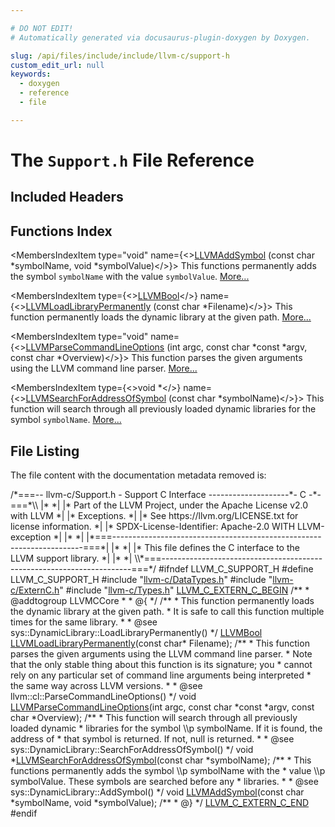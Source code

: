 ```yaml
---

# DO NOT EDIT!
# Automatically generated via docusaurus-plugin-doxygen by Doxygen.

slug: /api/files/include/include/llvm-c/support-h
custom_edit_url: null
keywords:
  - doxygen
  - reference
  - file

---
```





# The `Support.h` File Reference

<DoxygenPage pluginConfig={pluginConfig}>



## Included Headers

<IncludesList>
<IncludesListItem
  filePath="llvm-c/DataTypes.h"
  permalink="/docs/api/files/include/include/llvm-c/datatypes-h"
  isLocal="true" />
<IncludesListItem
  filePath="llvm-c/ExternC.h"
  permalink="/docs/api/files/include/include/llvm-c/externc-h"
  isLocal="true" />
<IncludesListItem
  filePath="llvm-c/Types.h"
  permalink="/docs/api/files/include/include/llvm-c/types-h"
  isLocal="true" />
</IncludesList>

## Functions Index

<MembersIndex>

<MembersIndexItem
  type="void"
  name={<><a href="/docs/api/groups/llvmccore/#ga8706a6e4aa81193f97cf40c1dd8c0d3a">LLVMAddSymbol</a> (const char &#42;symbolName, void &#42;symbolValue)</>}>
This functions permanently adds the symbol <code>symbolName</code> with the value <code>symbolValue</code>. <a href="/docs/api/groups/llvmccore/#ga8706a6e4aa81193f97cf40c1dd8c0d3a">More...</a>
</MembersIndexItem>

<MembersIndexItem
  type={<><a href="/docs/api/groups/llvmcsupporttypes/#ga209de0bceb13179a973c6a45211617bd">LLVMBool</a></>}
  name={<><a href="/docs/api/groups/llvmccore/#ga6fc1331c1a6d2cc6f0fda94f4a4636f9">LLVMLoadLibraryPermanently</a> (const char &#42;Filename)</>}>
This function permanently loads the dynamic library at the given path. <a href="/docs/api/groups/llvmccore/#ga6fc1331c1a6d2cc6f0fda94f4a4636f9">More...</a>
</MembersIndexItem>

<MembersIndexItem
  type="void"
  name={<><a href="/docs/api/groups/llvmccore/#ga81494b4c1a36f4eb0aae2c1225ede0e4">LLVMParseCommandLineOptions</a> (int argc, const char &#42;const &#42;argv, const char &#42;Overview)</>}>
This function parses the given arguments using the LLVM command line parser. <a href="/docs/api/groups/llvmccore/#ga81494b4c1a36f4eb0aae2c1225ede0e4">More...</a>
</MembersIndexItem>

<MembersIndexItem
  type={<>void &#42;</>}
  name={<><a href="/docs/api/groups/llvmccore/#ga9361c91b1806a646e7c019ee82f927f2">LLVMSearchForAddressOfSymbol</a> (const char &#42;symbolName)</>}>
This function will search through all previously loaded dynamic libraries for the symbol <code>symbolName</code>. <a href="/docs/api/groups/llvmccore/#ga9361c91b1806a646e7c019ee82f927f2">More...</a>
</MembersIndexItem>

</MembersIndex>


## File Listing

The file content with the documentation metadata removed is:

<ProgramListing>

<Link id="l00001" /><CodeLine lineNumber="1"><Highlight kind="comment">/&#42;===-- llvm-c/Support.h - Support C Interface --------------------&#42;- C -&#42;-===&#42;\\</Highlight></CodeLine>
<Link id="l00002" /><CodeLine lineNumber="2"><Highlight kind="comment">|&#42;                                                                            &#42;|</Highlight></CodeLine>
<Link id="l00003" /><CodeLine lineNumber="3"><Highlight kind="comment">|&#42; Part of the LLVM Project, under the Apache License v2.0 with LLVM          &#42;|</Highlight></CodeLine>
<Link id="l00004" /><CodeLine lineNumber="4"><Highlight kind="comment">|&#42; Exceptions.                                                                &#42;|</Highlight></CodeLine>
<Link id="l00005" /><CodeLine lineNumber="5"><Highlight kind="comment">|&#42; See https://llvm.org/LICENSE.txt for license information.                  &#42;|</Highlight></CodeLine>
<Link id="l00006" /><CodeLine lineNumber="6"><Highlight kind="comment">|&#42; SPDX-License-Identifier: Apache-2.0 WITH LLVM-exception                    &#42;|</Highlight></CodeLine>
<Link id="l00007" /><CodeLine lineNumber="7"><Highlight kind="comment">|&#42;                                                                            &#42;|</Highlight></CodeLine>
<Link id="l00008" /><CodeLine lineNumber="8"><Highlight kind="comment">|&#42;===----------------------------------------------------------------------===&#42;|</Highlight></CodeLine>
<Link id="l00009" /><CodeLine lineNumber="9"><Highlight kind="comment">|&#42;                                                                            &#42;|</Highlight></CodeLine>
<Link id="l00010" /><CodeLine lineNumber="10"><Highlight kind="comment">|&#42; This file defines the C interface to the LLVM support library.             &#42;|</Highlight></CodeLine>
<Link id="l00011" /><CodeLine lineNumber="11"><Highlight kind="comment">|&#42;                                                                            &#42;|</Highlight></CodeLine>
<Link id="l00012" /><CodeLine lineNumber="12"><Highlight kind="comment">\\&#42;===----------------------------------------------------------------------===&#42;/</Highlight><Highlight kind="normal"></Highlight></CodeLine>
<Link id="l00013" /><CodeLine lineNumber="13"><Highlight kind="normal"></Highlight></CodeLine>
<Link id="l00014" /><CodeLine lineNumber="14"><Highlight kind="normal"></Highlight><Highlight kind="preprocessor">#ifndef LLVM&#95;C&#95;SUPPORT&#95;H</Highlight><Highlight kind="normal"></Highlight></CodeLine>
<Link id="l00015" /><CodeLine lineNumber="15"><Highlight kind="normal"></Highlight><Highlight kind="preprocessor">#define LLVM&#95;C&#95;SUPPORT&#95;H</Highlight><Highlight kind="normal"></Highlight></CodeLine>
<Link id="l00016" /><CodeLine lineNumber="16"><Highlight kind="normal"></Highlight></CodeLine>
<Link id="l00017" /><CodeLine lineNumber="17"><Highlight kind="normal"></Highlight><Highlight kind="preprocessor">#include &quot;<a href="/docs/api/files/include/include/llvm-c/datatypes-h">llvm-c/DataTypes.h</a>&quot;</Highlight><Highlight kind="normal"></Highlight></CodeLine>
<Link id="l00018" /><CodeLine lineNumber="18"><Highlight kind="normal"></Highlight><Highlight kind="preprocessor">#include &quot;<a href="/docs/api/files/include/include/llvm-c/externc-h">llvm-c/ExternC.h</a>&quot;</Highlight><Highlight kind="normal"></Highlight></CodeLine>
<Link id="l00019" /><CodeLine lineNumber="19"><Highlight kind="normal"></Highlight><Highlight kind="preprocessor">#include &quot;<a href="/docs/api/files/include/include/llvm-c/types-h">llvm-c/Types.h</a>&quot;</Highlight><Highlight kind="normal"></Highlight></CodeLine>
<Link id="l00020" /><CodeLine lineNumber="20"><Highlight kind="normal"></Highlight></CodeLine>
<Link id="l00021" /><CodeLine lineNumber="21"><Highlight kind="normal"><a href="/docs/api/files/include/include/llvm-c/externc-h/#a4789aaabaa5bf3b7a549171b47cc4d4a">LLVM&#95;C&#95;EXTERN&#95;C&#95;BEGIN</a></Highlight></CodeLine>
<Link id="l00022" /><CodeLine lineNumber="22"><Highlight kind="normal"></Highlight><Highlight kind="comment"></Highlight></CodeLine>
<Link id="l00023" /><CodeLine lineNumber="23"><Highlight kind="comment">/&#42;&#42;</Highlight></CodeLine>
<Link id="l00024" /><CodeLine lineNumber="24"><Highlight kind="comment"> &#42; @addtogroup LLVMCCore</Highlight></CodeLine>
<Link id="l00025" /><CodeLine lineNumber="25"><Highlight kind="comment"> &#42;</Highlight></CodeLine>
<Link id="l00026" /><CodeLine lineNumber="26"><Highlight kind="comment"> &#42; @&#123;</Highlight></CodeLine>
<Link id="l00027" /><CodeLine lineNumber="27"><Highlight kind="comment"> &#42;/</Highlight><Highlight kind="normal"></Highlight></CodeLine>
<Link id="l00028" /><CodeLine lineNumber="28"><Highlight kind="normal"></Highlight><Highlight kind="comment"></Highlight></CodeLine>
<Link id="l00029" /><CodeLine lineNumber="29"><Highlight kind="comment">/&#42;&#42;</Highlight></CodeLine>
<Link id="l00030" /><CodeLine lineNumber="30"><Highlight kind="comment"> &#42; This function permanently loads the dynamic library at the given path.</Highlight></CodeLine>
<Link id="l00031" /><CodeLine lineNumber="31"><Highlight kind="comment"> &#42; It is safe to call this function multiple times for the same library.</Highlight></CodeLine>
<Link id="l00032" /><CodeLine lineNumber="32"><Highlight kind="comment"> &#42;</Highlight></CodeLine>
<Link id="l00033" /><CodeLine lineNumber="33"><Highlight kind="comment"> &#42; @see sys::DynamicLibrary::LoadLibraryPermanently()</Highlight></CodeLine>
<Link id="l00034" /><CodeLine lineNumber="34"><Highlight kind="comment">  &#42;/</Highlight><Highlight kind="normal"></Highlight></CodeLine>
<Link id="l00035" /><CodeLine lineNumber="35"><Highlight kind="normal"><a href="/docs/api/groups/llvmcsupporttypes/#ga209de0bceb13179a973c6a45211617bd">LLVMBool</a> <a href="/docs/api/groups/llvmccore/#ga6fc1331c1a6d2cc6f0fda94f4a4636f9">LLVMLoadLibraryPermanently</a>(</Highlight><Highlight kind="keyword">const</Highlight><Highlight kind="normal"> </Highlight><Highlight kind="keywordtype">char</Highlight><Highlight kind="normal">&#42; Filename);</Highlight></CodeLine>
<Link id="l00036" /><CodeLine lineNumber="36"><Highlight kind="normal"></Highlight><Highlight kind="comment"></Highlight></CodeLine>
<Link id="l00037" /><CodeLine lineNumber="37"><Highlight kind="comment">/&#42;&#42;</Highlight></CodeLine>
<Link id="l00038" /><CodeLine lineNumber="38"><Highlight kind="comment"> &#42; This function parses the given arguments using the LLVM command line parser.</Highlight></CodeLine>
<Link id="l00039" /><CodeLine lineNumber="39"><Highlight kind="comment"> &#42; Note that the only stable thing about this function is its signature; you</Highlight></CodeLine>
<Link id="l00040" /><CodeLine lineNumber="40"><Highlight kind="comment"> &#42; cannot rely on any particular set of command line arguments being interpreted</Highlight></CodeLine>
<Link id="l00041" /><CodeLine lineNumber="41"><Highlight kind="comment"> &#42; the same way across LLVM versions.</Highlight></CodeLine>
<Link id="l00042" /><CodeLine lineNumber="42"><Highlight kind="comment"> &#42;</Highlight></CodeLine>
<Link id="l00043" /><CodeLine lineNumber="43"><Highlight kind="comment"> &#42; @see llvm::cl::ParseCommandLineOptions()</Highlight></CodeLine>
<Link id="l00044" /><CodeLine lineNumber="44"><Highlight kind="comment"> &#42;/</Highlight><Highlight kind="normal"></Highlight></CodeLine>
<Link id="l00045" /><CodeLine lineNumber="45"><Highlight kind="normal"></Highlight><Highlight kind="keywordtype">void</Highlight><Highlight kind="normal"> <a href="/docs/api/groups/llvmccore/#ga81494b4c1a36f4eb0aae2c1225ede0e4">LLVMParseCommandLineOptions</a>(</Highlight><Highlight kind="keywordtype">int</Highlight><Highlight kind="normal"> argc, </Highlight><Highlight kind="keyword">const</Highlight><Highlight kind="normal"> </Highlight><Highlight kind="keywordtype">char</Highlight><Highlight kind="normal"> &#42;</Highlight><Highlight kind="keyword">const</Highlight><Highlight kind="normal"> &#42;argv,</Highlight></CodeLine>
<Link id="l00046" /><CodeLine lineNumber="46"><Highlight kind="normal">                                 </Highlight><Highlight kind="keyword">const</Highlight><Highlight kind="normal"> </Highlight><Highlight kind="keywordtype">char</Highlight><Highlight kind="normal"> &#42;Overview);</Highlight></CodeLine>
<Link id="l00047" /><CodeLine lineNumber="47"><Highlight kind="normal"></Highlight><Highlight kind="comment"></Highlight></CodeLine>
<Link id="l00048" /><CodeLine lineNumber="48"><Highlight kind="comment">/&#42;&#42;</Highlight></CodeLine>
<Link id="l00049" /><CodeLine lineNumber="49"><Highlight kind="comment"> &#42; This function will search through all previously loaded dynamic</Highlight></CodeLine>
<Link id="l00050" /><CodeLine lineNumber="50"><Highlight kind="comment"> &#42; libraries for the symbol \\p symbolName. If it is found, the address of</Highlight></CodeLine>
<Link id="l00051" /><CodeLine lineNumber="51"><Highlight kind="comment"> &#42; that symbol is returned. If not, null is returned.</Highlight></CodeLine>
<Link id="l00052" /><CodeLine lineNumber="52"><Highlight kind="comment"> &#42;</Highlight></CodeLine>
<Link id="l00053" /><CodeLine lineNumber="53"><Highlight kind="comment"> &#42; @see sys::DynamicLibrary::SearchForAddressOfSymbol()</Highlight></CodeLine>
<Link id="l00054" /><CodeLine lineNumber="54"><Highlight kind="comment"> &#42;/</Highlight><Highlight kind="normal"></Highlight></CodeLine>
<Link id="l00055" /><CodeLine lineNumber="55"><Highlight kind="normal"></Highlight><Highlight kind="keywordtype">void</Highlight><Highlight kind="normal"> &#42;<a href="/docs/api/groups/llvmccore/#ga9361c91b1806a646e7c019ee82f927f2">LLVMSearchForAddressOfSymbol</a>(</Highlight><Highlight kind="keyword">const</Highlight><Highlight kind="normal"> </Highlight><Highlight kind="keywordtype">char</Highlight><Highlight kind="normal"> &#42;symbolName);</Highlight></CodeLine>
<Link id="l00056" /><CodeLine lineNumber="56"><Highlight kind="normal"></Highlight><Highlight kind="comment"></Highlight></CodeLine>
<Link id="l00057" /><CodeLine lineNumber="57"><Highlight kind="comment">/&#42;&#42;</Highlight></CodeLine>
<Link id="l00058" /><CodeLine lineNumber="58"><Highlight kind="comment"> &#42; This functions permanently adds the symbol \\p symbolName with the</Highlight></CodeLine>
<Link id="l00059" /><CodeLine lineNumber="59"><Highlight kind="comment"> &#42; value \\p symbolValue.  These symbols are searched before any</Highlight></CodeLine>
<Link id="l00060" /><CodeLine lineNumber="60"><Highlight kind="comment"> &#42; libraries.</Highlight></CodeLine>
<Link id="l00061" /><CodeLine lineNumber="61"><Highlight kind="comment"> &#42;</Highlight></CodeLine>
<Link id="l00062" /><CodeLine lineNumber="62"><Highlight kind="comment"> &#42; @see sys::DynamicLibrary::AddSymbol()</Highlight></CodeLine>
<Link id="l00063" /><CodeLine lineNumber="63"><Highlight kind="comment"> &#42;/</Highlight><Highlight kind="normal"></Highlight></CodeLine>
<Link id="l00064" /><CodeLine lineNumber="64"><Highlight kind="normal"></Highlight><Highlight kind="keywordtype">void</Highlight><Highlight kind="normal"> <a href="/docs/api/groups/llvmccore/#ga8706a6e4aa81193f97cf40c1dd8c0d3a">LLVMAddSymbol</a>(</Highlight><Highlight kind="keyword">const</Highlight><Highlight kind="normal"> </Highlight><Highlight kind="keywordtype">char</Highlight><Highlight kind="normal"> &#42;symbolName, </Highlight><Highlight kind="keywordtype">void</Highlight><Highlight kind="normal"> &#42;symbolValue);</Highlight></CodeLine>
<Link id="l00065" /><CodeLine lineNumber="65"><Highlight kind="normal"></Highlight><Highlight kind="comment"></Highlight></CodeLine>
<Link id="l00066" /><CodeLine lineNumber="66"><Highlight kind="comment">/&#42;&#42;</Highlight></CodeLine>
<Link id="l00067" /><CodeLine lineNumber="67"><Highlight kind="comment"> &#42; @&#125;</Highlight></CodeLine>
<Link id="l00068" /><CodeLine lineNumber="68"><Highlight kind="comment"> &#42;/</Highlight><Highlight kind="normal"></Highlight></CodeLine>
<Link id="l00069" /><CodeLine lineNumber="69"><Highlight kind="normal"></Highlight></CodeLine>
<Link id="l00070" /><CodeLine lineNumber="70"><Highlight kind="normal"><a href="/docs/api/files/include/include/llvm-c/externc-h/#ae016a3733553fe3990c8dfcec10d9d3a">LLVM&#95;C&#95;EXTERN&#95;C&#95;END</a></Highlight></CodeLine>
<Link id="l00071" /><CodeLine lineNumber="71"><Highlight kind="normal"></Highlight></CodeLine>
<Link id="l00072" /><CodeLine lineNumber="72"><Highlight kind="normal"></Highlight><Highlight kind="preprocessor">#endif</Highlight></CodeLine>

</ProgramListing>

</DoxygenPage>
